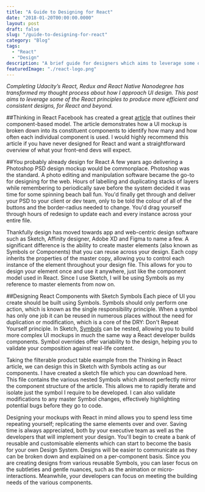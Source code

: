 ```yaml
---
title: "A Guide to Designing for React"
date: "2018-01-20T00:00:00.0000"
layout: post
draft: false
slug: "/guide-to-designing-for-react"
category: "Blog"
tags:
  - "React"
  - "Design"
description: "A brief guide for designers which aims to leverage some of the React principles to produce more efficient and consistent designs, for React and beyond."
featuredImage: "./react-logo.png"
---
```


_Completing Udacity’s React, Redux and React Native Nanodegree has transformed my thought process about how I approach UI design. This post aims to leverage some of the React principles to produce more efficient and consistent designs, for React and beyond._

##Thinking in React
Facebook has created a great [article](https://reactjs.org/docs/thinking-in-react.html) that outlines their component-based model. The article demonstrates how a UI mockup is broken down into its constituent components to identify how many and how often each individual component is used. I would highly recommend this article if you have never designed for React and want a straightforward overview of what your front-end devs will expect.

##You probably already design for React
A few years ago delivering a Photoshop PSD design mockup would be commonplace. Photoshop was the standard. A photo editing and manipulation software became the go-to for designing for the web. Hours of labelling and duplicating stacks of layers while remembering to periodically save before the system decided it was time for some spinning beach ball fun. You'd finally get through and deliver your PSD to your client or dev team, only to be told the colour of all of the buttons and the border-radius needed to change. You'd drag yourself through hours of redesign to update each and every instance across your entire file.

Thankfully design has moved towards app and web-centric design software such as Sketch, Affinity designer, Adobe XD and Figma to name a few. A significant difference is the ability to create master elements (also known as Symbols or Components) that you can reuse across your design. Each copy inherits the properties of the master copy, allowing you to control each instance of the element throughout your design file. This allows for you to design your element once and use it anywhere, just like the component model used in React. Since I use Sketch, I will be using Symbols as my reference to master elements from now on.

##Designing React Components with Sketch Symbols
Each piece of UI you create should be built using Symbols. Symbols should only perform one action, which is known as the single responsibility principle. When a symbol has only one job it can be reused in numerous places without the need for duplication or modification, which is a core of the DRY: Don't Repeat Yourself principle. In Sketch, [Symbols](https://sketchapp.com/docs/symbols/) can be nested, allowing you to build more complex UI mockups in much the same way a React developer builds components. Symbol overrides offer variability to the design, helping you to validate your composition against real-life content.

Taking the filterable product table example from the Thinking in React article, we can design this in Sketch with Symbols acting as our components. I have created a sketch file which you can download here. This file contains the various nested Symbols which almost perfectly mirror the component structure of the article. This allows me to rapidly iterate and isolate just the symbol I require to be developed. I can also validate modifications to any master Symbol changes, effectively highlighting potential bugs before they go to code.

Designing your mockups with React in mind allows you to spend less time repeating yourself; replicating the same elements over and over. Saving time is always appreciated, both by your executive team as well as the developers that will implement your design. You'll begin to create a bank of reusable and customisable elements which can start to become the basis for your own Design System. Designs will be easier to communicate as they can be broken down and explained on a per-component basis. Since you are creating designs from various reusable Symbols, you can laser focus on the subtleties and gentle nuances, such as the animation or micro-interactions. Meanwhile, your developers can focus on meeting the building needs of the various components.
